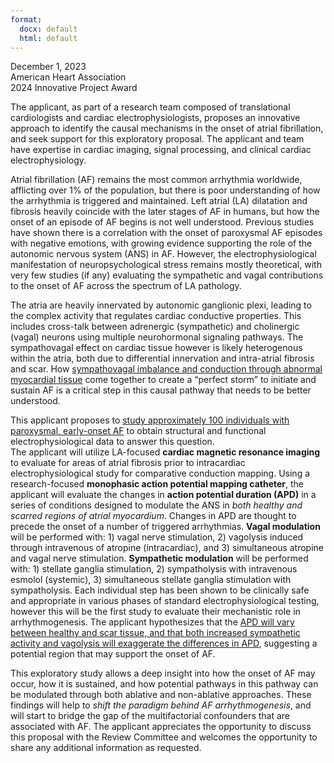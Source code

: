 ```yaml
---
format: 
  docx: default
  html: default
---
```


December 1, 2023   
American Heart Association  
2024 Innovative Project Award  

The applicant, as part of a research team composed of translational cardiologists and cardiac electrophysiologists, proposes an innovative approach to identify the causal mechanisms in the onset of atrial fibrillation, and seek support for this exploratory proposal. The applicant and team have expertise in cardiac imaging, signal processing, and clinical cardiac electrophysiology.

Atrial fibrillation (AF) remains the most common arrhythmia worldwide, afflicting over 1% of the population, but there is poor understanding of how the arrhythmia is triggered and maintained. 
Left atrial (LA) dilatation and fibrosis heavily coincide with the later stages of AF in humans, but how the onset of an episode of AF begins is not well understood. 
Previous studies have shown there is a correlation with the onset of paroxysmal AF episodes with negative emotions, with growing evidence supporting the role of the autonomic nervous system (ANS) in AF.
However, the electrophysiological manifestation of neuropsychological stress remains mostly theoretical, with very few studies (if any) evaluating the sympathetic and vagal contributions to the onset of AF across the spectrum of LA pathology.

The atria are heavily innervated by autonomic ganglionic plexi, leading to the complex activity that regulates cardiac conductive properties. 
This includes cross-talk between adrenergic (sympathetic) and cholinergic (vagal) neurons using multiple neurohormonal signaling pathways. 
The sympathovagal effect on cardiac tissue however is likely heterogenous within the atria, both due to differential innervation and intra-atrial fibrosis and scar. 
How [sympathovagal imbalance and conduction through abnormal myocardial tissue]{.underline} come together to create a "perfect storm" to initiate and sustain AF is a critical step in this causal pathway that needs to be better understood.

This applicant proposes to [study approximately 100 individuals with paroxysmal, early-onset AF]{.underline} to obtain structural and functional electrophysiological data to answer this question.  
The applicant will utilize LA-focused __cardiac magnetic resonance imaging__ to evaluate for areas of atrial fibrosis prior to intracardiac electrophysiological study for comparative conduction mapping.
Using a research-focused __monophasic action potential mapping catheter__, the applicant will evaluate the changes in __action potential duration (APD)__ in a series of conditions designed to modulate the ANS in *both healthy and scarred regions of atrial myocardium*.
Changes in APD are thought to precede the onset of a number of triggered arrhythmias.
__Vagal modulation__ will be performed with: 1) vagal nerve stimulation, 2) vagolysis induced through intravenous of atropine (intracardiac), and 3) simultaneous atropine and vagal nerve stimulation. 
__Sympathetic modulation__ will be performed with: 1) stellate ganglia stimulation, 2) sympatholysis with intravenous esmolol (systemic), 3) simultaneous stellate ganglia stimulation with sympatholysis.
Each individual step has been shown to be clinically safe and appropriate in various phases of standard electrophysiological testing, however this will be the first study to evaluate their mechanistic role in arrhythmogenesis.
The applicant hypothesizes that the [APD will vary between healthy and scar tissue, and that both increased sympathetic activity and vagolysis will exaggerate the differences in APD]{.underline}, suggesting a potential region that may support the onset of AF. 

This exploratory study allows a deep insight into how the onset of AF may occur, how it is sustained, and how potential pathways in this pathway can be modulated through both ablative and non-ablative approaches. 
These findings will help to *shift the paradigm behind AF arrhythmogenesis*, and will start to bridge the gap of the multifactorial confounders that are associated with AF. 
The applicant appreciates the opportunity to discuss this proposal with the Review Committee and welcomes the opportunity to share any additional information as requested. 
